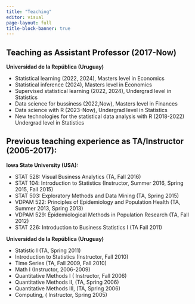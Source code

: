 ```yaml
---
title: "Teaching"
editor: visual
page-layout: full
title-block-banner: true
---
```


::: {#hero-heading}
## Teaching as Assistant Professor (2017-Now)

**Universidad de la República (Uruguay)**

-   Statistical learning (2022, 2024), Masters level in Economics
-   Statistical inference (2024), Masters level in Economics
-   Supervised statistical learning (2022, 2024), Undergrad level in Statistics
-   Data science for bussiness (2022,Now), Masters level in Finances
-   Data science with R (2023-Now), Undergrad level in Statistics
-   New technologies for the statistical data analysis with R (2018-2022) Undergrad level in Statistics

## Previous teaching experience as TA/Instructor (2005-2017):

**Iowa State University (USA):**

-   STAT 528: Visual Business Analytics (TA, Fall 2016)
-   STAT 104: Introduction to Statistics (Instructor, Summer 2016, Spring 2015, Fall 2015)
-   STAT 503: Exploratory Methods and Data Mining (TA, Spring 2015)
-   VDPAM 522: Principles of Epidemiology and Population Health (TA, Summer 2013, Spring 2013)
-   VDPAM 529: Epidemiological Methods in Population Research (TA, Fall 2012)
-   STAT 226: Introduction to Business Statistics I (TA Fall 2011)

**Universidad de la República (Uruguay)**

-   Statistic I (TA, Spring 2011)
-   Introduction to Statistics (Instructor, Fall 2010)
-   Time Series (TA, Fall 2009, Fall 2010)
-   Math I (Instructor, 2006-2009)
-   Quantitative Methods I ( Instructor, Fall 2006)
-   Quantitative Methods II, (TA, Spring 2006)
-   Quantitative Methods III, (TA, Spring 2006)
-   Computing, ( Instructor, Spring 2005)
:::
